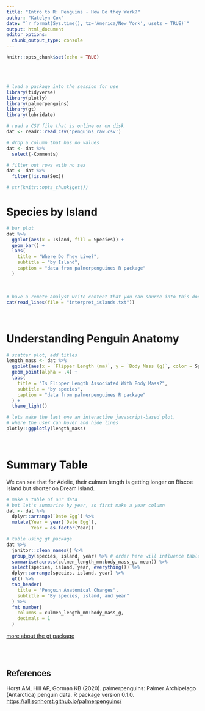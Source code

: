 ```yaml
---
title: "Intro to R: Penguins - How Do they Work?"
author: "Katelyn Cox"
date: "`r format(Sys.time(), tz='America/New_York', usetz = TRUE)`"
output: html_document
editor_options: 
  chunk_output_type: console
---
```


```r
knitr::opts_chunk$set(echo = TRUE)
```

<br> <br>

```r

# load a package into the session for use
library(tidyverse)
library(plotly)
library(palmerpenguins)
library(gt)
library(lubridate)

# read a CSV file that is online or on disk
dat <- readr::read_csv('penguins_raw.csv')

```

```r

# drop a column that has no values
dat <- dat %>% 
  select(-Comments)

# filter out rows with no sex
dat <- dat %>% 
  filter(!is.na(Sex))

# str(knitr::opts_chunk$get())

```

# Species by Island

```r

# bar plot
dat %>%
  ggplot(aes(x = Island, fill = Species)) +
  geom_bar() + 
  labs(
    title = "Where Do They Live?",
    subtitle = "by Island",
    caption = "data from palmerpenguines R package"
  )

```

<br>

```r
# have a remote analyst write content that you can source into this doc
cat(read_lines(file = "interpret_islands.txt"))
```

<br>

# Understanding Penguin Anatomy

```r

# scatter plot, add titles
length_mass <- dat %>% 
  ggplot(aes(x = `Flipper Length (mm)`, y = `Body Mass (g)`, color = Species)) +
  geom_point(alpha = .4) +
  labs(
    title = "Is Flipper Length Associated With Body Mass?",
    subtitle = "by species",
    caption = "data from palmerpenguines R package"
  ) +
  theme_light()

# lets make the last one an interactive javascript-based plot,
# where the user can hover and hide lines
plotly::ggplotly(length_mass)

```

<br>

# Summary Table

We can see that for Adelie, their culmen length is getting longer on Biscoe Island but shorter on Dream Island.

```r

# make a table of our data
# but let's summarize by year, so first make a year column
dat <- dat %>%
  dplyr::arrange(`Date Egg`) %>% 
  mutate(Year = year(`Date Egg`),
         Year = as.factor(Year))

# table using gt package
dat %>% 
  janitor::clean_names() %>% 
  group_by(species, island, year) %>% # order here will influence table output
  summarise(across(culmen_length_mm:body_mass_g, mean)) %>%
  select(species, island, year, everything()) %>% 
  dplyr::arrange(species, island, year) %>% 
  gt() %>%
  tab_header(
    title = "Penguin Anatomical Changes",
    subtitle = "By species, island, and year"
  ) %>%
  fmt_number(
    columns = culmen_length_mm:body_mass_g,
    decimals = 1
  )

```

[more about the gt package](https://gt.rstudio.com/index.html)

<br> <br>

## References

Horst AM, Hill AP, Gorman KB (2020). palmerpenguins: Palmer Archipelago (Antarctica) penguin data. R package version 0.1.0. <https://allisonhorst.github.io/palmerpenguins/>
